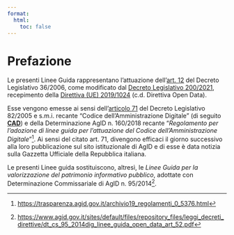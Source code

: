 ```yaml
---
format:
  html:
    toc: false
---
```


# Prefazione {.unnumbered}

Le presenti Linee Guida rappresentano l'attuazione dell'[art. 12](https://www.normattiva.it/uri-res/N2Ls?urn:nir:stato:decreto.legislativo:2006-01-24;36~art12) del Decreto Legislativo 36/2006, come modificato dal [Decreto Legislativo 200/2021](https://www.normattiva.it/uri-res/N2Ls?urn:nir:stato:decreto.legislativo:2021-11-08;200), recepimento della [Direttiva (UE) 2019/1024](https://eur-lex.europa.eu/legal-content/IT/TXT/?uri=CELEX:32019L1024) (c.d. Direttiva Open Data).

Esse vengono emesse ai sensi dell'[articolo 71](https://www.normattiva.it/uri-res/N2Ls?urn:nir:stato:decreto.legislativo:2005-03-07;82~art71) del Decreto Legislativo 82/2005 e s.m.i. recante "Codice dell'Amministrazione Digitale" (di seguito **[CAD](capitolo-2.qmd#CAD)**) e della Determinazione AgID n. 160/2018 recante "*Regolamento per l'adozione di linee guida per l'attuazione del Codice dell'Amministrazione Digitale*"[^#_bookmark2]. Ai sensi del citato art. 71, divengono efficaci il giorno successivo alla loro pubblicazione sul sito istituzionale di AgID e di esse è data notizia sulla Gazzetta Ufficiale della Repubblica italiana.

Le presenti Linee guida sostituiscono, altresì, le *Linee Guida per la valorizzazione del patrimonio informativo pubblico*, adottate con Determinazione Commissariale di AgID n. 95/2014[^#_bookmark3].

[^#_bookmark2]: <https://trasparenza.agid.gov.it/archivio19_regolamenti_0_5376.html>

[^#_bookmark3]: <https://www.agid.gov.it/sites/default/files/repository_files/leggi_decreti_direttive/dt_cs_95_2014dig_linee_guida_open_data_art_52.pdf>
